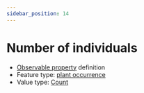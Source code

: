 ```yaml
---
sidebar_position: 14
---
```



# Number of individuals

- [Observable property](/viewers/dawe-vocabs?uri=https://linked.data.gov.au/def/test/dawe-cv/00bf74d8-9814-4c09-85ed-2791b94984ec) definition
- Feature type: [plant occurrence](http://linked.data.gov.au/def/tern-cv/b311c0d3-4a1a-4932-a39c-f5cdc1afa611)
- Value type: [Count](https://w3id.org/tern/ontologies/tern/Count)


<Example protocolModule="opportunistic-observations" observableProperty="https://linked.data.gov.au/def/test/dawe-cv/00bf74d8-9814-4c09-85ed-2791b94984ec" />
